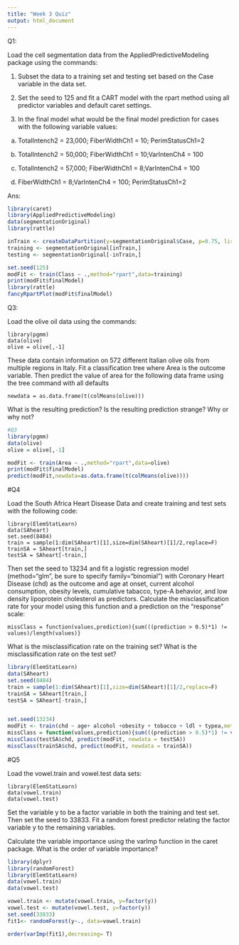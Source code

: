 ```yaml
---
title: "Week 3 Quiz"
output: html_document
---
```


Q1:

Load the cell segmentation data from the AppliedPredictiveModeling package using the commands:


1. Subset the data to a training set and testing set based on the Case variable in the data set.

2. Set the seed to 125 and fit a CART model with the rpart method using all predictor variables and default caret settings.

3. In the final model what would be the final model prediction for cases with the following variable values:

a. TotalIntench2 = 23,000; FiberWidthCh1 = 10; PerimStatusCh1=2

b. TotalIntench2 = 50,000; FiberWidthCh1 = 10;VarIntenCh4 = 100

c. TotalIntench2 = 57,000; FiberWidthCh1 = 8;VarIntenCh4 = 100

d. FiberWidthCh1 = 8;VarIntenCh4 = 100; PerimStatusCh1=2

Ans:
```r
library(caret)
library(AppliedPredictiveModeling)
data(segmentationOriginal)
library(rattle)

inTrain <- createDataPartition(y=segmentationOriginal$Case, p=0.75, list=FALSE)
training <- segmentationOriginal[inTrain,]
testing <- segmentationOriginal[-inTrain,]

set.seed(125)
modFit <- train(Class ~ .,method="rpart",data=training)
print(modFit$finalModel)
library(rattle)
fancyRpartPlot(modFit$finalModel)
```



Q3:

Load the olive oil data using the commands:
```
library(pgmm)
data(olive)
olive = olive[,-1]
```
These data contain information on 572 different Italian olive oils from multiple regions in Italy. Fit a classification tree where Area is the outcome variable. Then predict the value of area for the following data frame using the tree command with all defaults
```
newdata = as.data.frame(t(colMeans(olive)))
```

What is the resulting prediction? Is the resulting prediction strange? Why or why not?
```r
#Q3
library(pgmm)
data(olive)
olive = olive[,-1]

modFit <- train(Area ~ .,method="rpart",data=olive)
print(modFit$finalModel)
predict(modFit,newdata=as.data.frame(t(colMeans(olive))))
```

#Q4

Load the South Africa Heart Disease Data and create training and test sets with the following code:

```
library(ElemStatLearn)
data(SAheart)
set.seed(8484)
train = sample(1:dim(SAheart)[1],size=dim(SAheart)[1]/2,replace=F)
trainSA = SAheart[train,]
testSA = SAheart[-train,]
```
Then set the seed to 13234 and fit a logistic regression model (method="glm", be sure to specify family="binomial") with Coronary Heart Disease (chd) as the outcome and age at onset, current alcohol consumption, obesity levels, cumulative tabacco, type-A behavior, and low density lipoprotein cholesterol as predictors. Calculate the misclassification rate for your model using this function and a prediction on the "response" scale:

```
missClass = function(values,prediction){sum(((prediction > 0.5)*1) != values)/length(values)}
```
What is the misclassification rate on the training set? What is the misclassification rate on the test set?
```r
library(ElemStatLearn)
data(SAheart)
set.seed(8484)
train = sample(1:dim(SAheart)[1],size=dim(SAheart)[1]/2,replace=F)
trainSA = SAheart[train,]
testSA = SAheart[-train,]


set.seed(13234)
modFit <- train(chd ~ age+ alcohol +obesity + tobacco + ldl + typea,method="glm",family="binomial",data=trainSA)
missClass = function(values,prediction){sum(((prediction > 0.5)*1) != values)/length(values)}
missClass(testSA$chd, predict(modFit, newdata = testSA))
missClass(trainSA$chd, predict(modFit, newdata = trainSA))
```

#Q5

Load the vowel.train and vowel.test data sets:

```
library(ElemStatLearn)
data(vowel.train)
data(vowel.test)
```

Set the variable y to be a factor variable in both the training and test set. Then set the seed to 33833. Fit a random forest predictor relating the factor variable y to the remaining variables.

Calculate the variable importance using the varImp function in the caret package. What is the order of variable importance?

```r
library(dplyr)
library(randomForest)
library(ElemStatLearn)
data(vowel.train)
data(vowel.test)

vowel.train <- mutate(vowel.train, y=factor(y))
vowel.test <- mutate(vowel.test, y=factor(y))
set.seed(33833)
fit1<- randomForest(y~., data=vowel.train)

order(varImp(fit1),decreasing= T)
```


